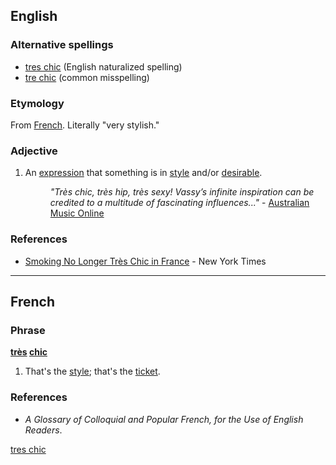 ==English==

===Alternative spellings===
*[[tres chic]] (English naturalized spelling)
*[[tre chic]] (common misspelling)

===Etymology===
From [[French]].  Literally "very stylish."

===Adjective===
{{infl|en|adjective|head=[[très]] [[chic]]}}

# {{colloquial}} An [[expression]] that something is in [[style]] and/or [[desirable]].
#:''"Très chic, très hip, très sexy! Vassy’s infinite inspiration can be credited to a multitude of fascinating influences..."'' - [http://www.amo.org.au/artist.asp?id=3206 Australian Music Online]

===References===
*[http://www.nytimes.com/2006/10/06/world/europe/06france.html Smoking No Longer Très Chic in France] - New York Times

[[Category:English words spelled with diacritics|tres chic]]

----

==French==

===Phrase===
'''[[très]] [[chic]]'''

# {{colloquial|lang=fr}} That's the [[style]]; that's the [[ticket]].

===References===
*''A Glossary of Colloquial and Popular French, for the Use of English Readers''.
